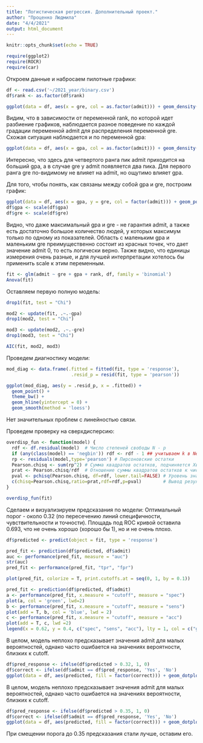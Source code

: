 ```yaml
---
title: "Логистическая регрессия. Дополнительный проект."
author: "Проценко Людмила"
date: "4/4/2021"
output: html_document
---
```


```r
knitr::opts_chunk$set(echo = TRUE)
```

```r
require(ggplot2)
require(ROCR)
require(car)
```

Откроем данные и набросаем пилотные графики:

```r
df <- read.csv('~/2021_year/binary.csv')
df$rank <- as.factor(df$rank)

ggplot(data = df, aes(x = gre, col = as.factor(admit))) + geom_density() + theme_bw() + facet_grid(.~rank) + ylab('Density in different ranks')
```

Видим, что в зависимости от переменной rank, по которой идет разбиение графиков, наблюдается разное поведение по каждой градации переменной admit для распределения переменной gre. Схожая ситуация наблюдается и по переменной gpa: 


```r
ggplot(data = df, aes(x = gpa, col = as.factor(admit))) + geom_density() + theme_bw() + facet_grid(.~rank) + ylab('Density in different ranks')
```

Интересно, что здесь для четвертого ранга пик admit приходится на больший gpa, а в случае gre у admit появляется два пика. Для первого ранга gre по-видимому не влияет на admit, но ощутимо влияет gpa.

Для того, чтобы понять, как связаны между собой gpa и gre, построим график:


```r
ggplot(data = df, aes(x = gpa, y = gre, col = factor(admit))) + geom_point() + theme_bw() 
df$gpa <- scale(df$gpa)
df$gre <- scale(df$gre)
```

Видно, что даже максимальный gpa и gre - не гарантия admit, а также есть достаточно большое количество людей, у которых максимум только по одному из показателей. Область с маленьким gpa и маленьким gre преимущественно состоит из красных точек, что дает значение admit 0, то есть логически верно. Также видно, что единицы измерения очень разные, и для лучшей интерпретации хотелось бы применить scale к этим переменным.


```r
fit <- glm(admit ~ gre + gpa + rank, df, family = 'binomial')
Anova(fit)
```
Оставляем первую полную модель:

```r
drop1(fit, test = "Chi")

mod2 <- update(fit, .~.-gpa)
drop1(mod2, test = "Chi")

mod3 <- update(mod2, .~.-gre)
drop1(mod3, test = "Chi")

AIC(fit, mod2, mod3)
```
Проведем диагностику модели:

```r
mod_diag <- data.frame(.fitted = fitted(fit, type = 'response'),
                        .resid_p = resid(fit, type = 'pearson'))

ggplot(mod_diag, aes(y = .resid_p, x = .fitted)) + 
  geom_point() +
  theme_bw() +
  geom_hline(yintercept = 0) +  
  geom_smooth(method = 'loess')
```

Нет значительных проблем с линейностью связи.

Проведем проверку на сверхдисперсию:

```r
overdisp_fun <- function(model) {
  rdf <- df.residual(model)  # Число степеней свободы N - p
  if (any(class(model) == 'negbin')) rdf <- rdf - 1 ## учитываем k в NegBin GLMM
  rp <- residuals(model,type='pearson') # Пирсоновские остатки
  Pearson.chisq <- sum(rp^2) # Сумма квадратов остатков, подчиняется Хи-квадрат распределению
  prat <- Pearson.chisq/rdf  # Отношение суммы квадратов остатков к числу степеней свободы
  pval <- pchisq(Pearson.chisq, df=rdf, lower.tail=FALSE) # Уровень значимости
  c(chisq=Pearson.chisq,ratio=prat,rdf=rdf,p=pval)        # Вывод результатов
}

overdisp_fun(fit)
```

Сделаем и визуализируем предсказания по модели:
Оптимальный порог - около 0.32 (по пересечению линий специфичности, чувствительности и точности). Площадь под ROC кривой оставила 0.693, что не очень хорошо (хорошо бы 1), но и не очень плохо. 

```r

df$predicted <- predict(object = fit, type = 'response')

pred_fit <- prediction(df$predicted, df$admit)
auc <- performance(pred_fit, measure = "auc")
str(auc)
pred_fit <- performance(pred_fit, "tpr", "fpr")

plot(pred_fit, colorize = T, print.cutoffs.at = seq(0, 1, by = 0.1))

pred_fit <- prediction(df$predicted, df$admit)
a <- performance(pred_fit, x.measure = "cutoff", measure = "spec")
plot(a, col = 'green', lwd=2)
b <- performance(pred_fit, x.measure = "cutoff", measure = "sens")
plot(add = T, b, col = 'blue', lwd = 2)
c <- performance(pred_fit, x.measure = "cutoff", measure = "acc")
plot(add = T, c, lwd =2)
legend(x = 0.62, y = 0.4, c("spec", "sens", "acc"), lty = 1, col = c("green", "blue", "black", bty ='n', cex = 1, lwd =2))
```
В целом, модель неплохо предсказывает значения admit для малых вероятностей, однако часто ошибается на значениях вероятности, близких к cutoff. 

```r
df$pred_response <- ifelse(df$predicted > 0.32, 1, 0)
df$correct <- ifelse(df$admit == df$pred_response, 'Yes', 'No')
ggplot(data = df, aes(predicted, fill = factor(correct))) + geom_dotplot(alpha = 0.7) + theme_bw()
```


В целом, модель неплохо предсказывает значения admit для малых вероятностей, однако часто ошибается на значениях вероятности, близких к cutoff. 

```r
df$pred_response <- ifelse(df$predicted > 0.35, 1, 0)
df$correct <- ifelse(df$admit == df$pred_response, 'Yes', 'No')
ggplot(data = df, aes(predicted, fill = factor(correct))) + geom_dotplot(alpha = 0.7) + theme_bw()
```
При смещении порога до 0.35 предсказания стали лучше, оставим его. 

